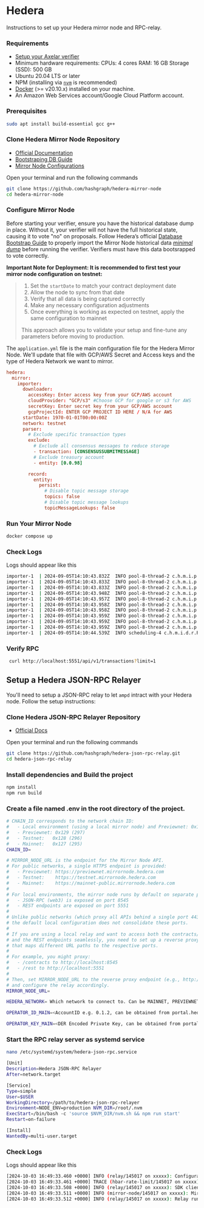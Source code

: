 # Hedera


Instructions to set up your Hedera mirror node and RPC-relay.

### Requirements

- [Setup your Axelar verifier](/validator/amplifier/verifier-onboarding/)
- Minimum hardware requirements: CPUs: 4 cores RAM: 16 GB Storage (SSD): 500 GB
- Ubuntu 20.04 LTS or later
- NPM (installing via [`nvm`](https://github.com/nvm-sh/nvm) is recommended)
- [Docker](https://docs.docker.com/engine/install/) (>= v20.10.x) installed on your machine. 
- An Amazon Web Services account/Google Cloud Platform account.

### Prerequisites

```bash
sudo apt install build-essential gcc g++
```

### Clone Hedera Mirror Node Repository

- [Official Documentation](https://docs.hedera.com/hedera/core-concepts/mirror-nodes/run-your-own-beta-mirror-node)
- [Bootstraping DB Guide](https://github.com/hashgraph/hedera-mirror-node/blob/main/docs/database/bootstrap.md)
- [Mirror Node Configurations](https://github.com/hashgraph/hedera-mirror-node/blob/main/docs/configuration.md)

Open your terminal and run the following commands

```bash
git clone https://github.com/hashgraph/hedera-mirror-node
cd hedera-mirror-node
```

### Configure Mirror Node

Before starting your verifier, ensure you have the historical database dump in place. Without it, your verifier will not have the full historical state, causing it to vote "no" on proposals. 
Follow Hedera’s official [Database Bootstrap Guide](https://github.com/hashgraph/hedera-mirror-node/blob/main/docs/database/bootstrap.md) to properly import the Mirror Node historical data [*minimal dump*](https://github.com/hashgraph/hedera-mirror-node/blob/main/docs/database/bootstrap.md#download-minimal-db-data-files) before running the verifier. 
Verifiers must have this data bootsrapped to vote correctly.

**Important Note for Deployment: It is recommended to first test your mirror node configuration on testnet:**
> 1. Set the `startDate` to match your contract deployment date
> 2. Allow the node to sync from that date
> 3. Verify that all data is being captured correctly
> 4. Make any necessary configuration adjustments
> 5. Once everything is working as expected on testnet, apply the same configuration to mainnet
>
> This approach allows you to validate your setup and fine-tune any parameters before moving to production.

The `application.yml` file is the main configuration file for the Hedera Mirror Node. We'll update that file with GCP/AWS Secret and Access keys and the type of Hedera Network we want to mirror.

```application.toml
hedera:
  mirror:
    importer:
      downloader:
        accessKey: Enter access key from your GCP/AWS account
        cloudProvider: "GCP/s3" #Choose GCP for google or s3 for AWS
        secretKey: Enter secret key from your GCP/AWS account
        gcpProjectId: ENTER GCP PROJECT ID HERE / N/A for AWS
      startDate: 1970-01-01T00:00:00Z
      network: testnet
      parser:
        # Exclude specific transaction types
        exclude:
          # Exclude all consensus messages to reduce storage
          - transaction: [CONSENSUSSUBMITMESSAGE]
          # Exclude treasury account
          - entity: [0.0.98]

        record:
          entity:
            persist:
              # Disable topic message storage
              topics: false
              # Disable topic message lookups
              topicMessageLookups: false
```

### Run Your Mirror Node

```bash
docker compose up
```

### Check Logs

Logs should appear like this

```bash
importer-1  | 2024-09-05T14:10:43.832Z  INFO pool-8-thread-2 c.h.m.i.p.b.BatchInserter Copied 1 rows to transaction table in 388.7 μs
importer-1  | 2024-09-05T14:10:43.833Z  INFO pool-8-thread-2 c.h.m.i.p.r.e.s.SqlEntityListener Completed batch inserts in 11.59 ms
importer-1  | 2024-09-05T14:10:43.833Z  INFO pool-8-thread-2 c.h.m.i.p.r.RecordFileParser Successfully processed 1 items from 2019-10-11T16_39_21.323930Z.rcd in 11.69 ms
importer-1  | 2024-09-05T14:10:43.948Z  INFO pool-8-thread-2 c.h.m.i.p.b.BatchInserter Copied 7 rows to crypto_transfer table in 664.4 μs
importer-1  | 2024-09-05T14:10:43.957Z  INFO pool-8-thread-2 c.h.m.i.p.b.BatchInserter Copied 3 rows to entity_temp table in 8.886 ms
importer-1  | 2024-09-05T14:10:43.958Z  INFO pool-8-thread-2 c.h.m.i.p.b.BatchInserter Copied 1 rows to record_file table in 483.7 μs
importer-1  | 2024-09-05T14:10:43.958Z  INFO pool-8-thread-2 c.h.m.i.p.b.TransactionHashBatchInserter Copied 1 rows from 1 shards to transaction_hash table in 653.0 μs
importer-1  | 2024-09-05T14:10:43.959Z  INFO pool-8-thread-2 c.h.m.i.p.b.BatchInserter Copied 1 rows to transaction table in 486.9 μs
importer-1  | 2024-09-05T14:10:43.959Z  INFO pool-8-thread-2 c.h.m.i.p.r.e.s.SqlEntityListener Completed batch inserts in 11.39 ms
importer-1  | 2024-09-05T14:10:43.959Z  INFO pool-8-thread-2 c.h.m.i.p.r.RecordFileParser Successfully processed 1 items from 2019-10-11T16_39_31.290027001Z.rcd in 11.50 ms
importer-1  | 2024-09-05T14:10:44.539Z  INFO scheduling-4 c.h.m.i.d.r.RecordFileDownloader No new signature files to download after file: 2019-10-11T16_39_31.290027001Z.rcd. Retrying in 0.5 s
```

### Verify RPC

```bash
 curl http://localhost:5551/api/v1/transactions?limit=1
```

## Setup a Hedera JSON-RPC Relayer
You'll need to setup a JSON-RPC relay to let `ampd` intract with your Hedera node. Follow the setup instructions:

### Clone Hedera JSON-RPC Relayer Repository

* [Official Docs](https://docs.hedera.com/hedera/tutorials/more-tutorials/json-rpc-connections/hedera-json-rpc-relay)

Open your terminal and run the following commands

```bash
git clone https://github.com/hashgraph/hedera-json-rpc-relay.git
cd hedera-json-rpc-relay
```

### Install dependencies and Build the project

```bash
npm install
npm run build
```

### Create a file named .env in the root directory of the project.

```bash
# CHAIN_ID corresponds to the network chain ID:
#   - Local environment (using a local mirror node) and Previewnet: 0x12a (298)
#   - Previewnet: 0x129 (297)
#   - Testnet:   0x128 (296)
#   - Mainnet:   0x127 (295)
CHAIN_ID=

# MIRROR_NODE_URL is the endpoint for the Mirror Node API.
# For public networks, a single HTTPS endpoint is provided:
#   - Previewnet: https://previewnet.mirrornode.hedera.com
#   - Testnet:    https://testnet.mirrornode.hedera.com
#   - Mainnet:    https://mainnet-public.mirrornode.hedera.com
#
# For local environments, the mirror node runs by default on separate ports:
#   - JSON-RPC (web3) is exposed on port 8545
#   - REST endpoints are exposed on port 5551
#
# Unlike public networks (which proxy all APIs behind a single port 443 endpoint),
# the default local configuration does not consolidate these ports.
#
# If you are using a local relay and want to access both the contracts/call (web3) 
# and the REST endpoints seamlessly, you need to set up a reverse proxy (e.g., Nginx or Apache)
# that maps different URL paths to the respective ports.
#
# For example, you might proxy:
#   - /contracts to http://localhost:8545
#   - /rest to http://localhost:5551
#
# Then, set MIRROR_NODE_URL to the reverse proxy endpoint (e.g., http://localhost:8080),
# and configure the relay accordingly.
MIRROR_NODE_URL=

HEDERA_NETWORK= Which network to connect to. Can be MAINNET, PREVIEWNET, TESTNET or OTHER

OPERATOR_ID_MAIN=<AccountID e.g. 0.1.2, can be obtained from portal.hedera.com, wallet or exchange of choice>

OPERATOR_KEY_MAIN=<DER Encoded Private Key, can be obtained from portal.hedera.com, wallet or exchange of choice>
```

### Start the RPC relay server as systemd service

```bash
nano /etc/systemd/system/hedera-json-rpc.service
```

```bash 
[Unit]
Description=Hedera JSON-RPC Relayer
After=network.target

[Service]
Type=simple
User=$USER
WorkingDirectory=/path/to/hedera-json-rpc-relayer
Environment=NODE_ENV=production NVM_DIR=/root/.nvm
ExecStart=/bin/bash -c 'source $NVM_DIR/nvm.sh && npm run start'
Restart=on-failure

[Install]
WantedBy=multi-user.target
```

### Check Logs

Logs should appear like this

```bash
[2024-10-03 16:49:33.460 +0000] INFO (relay/145017 on xxxxx): Configurations successfully loaded
[2024-10-03 16:49:33.461 +0000] TRACE (hbar-rate-limit/145017 on xxxxx): remainingBudget=11000000000 tℏ, resetTimestamp=1727974253461
[2024-10-03 16:49:33.508 +0000] INFO (relay/145017 on xxxxx): SDK client successfully configured to "testnet" for account 0.0.12345 with request timeout value: 10000
[2024-10-03 16:49:33.511 +0000] INFO (mirror-node/145017 on xxxxx): Mirror Node client successfully configured to REST url: http://localhost:8080/api/v1/ and Web3 url: http://localhost:8080/api/v1/ 
[2024-10-03 16:49:33.512 +0000] INFO (relay/145017 on xxxxx): Relay running with chainId=0x128
```
